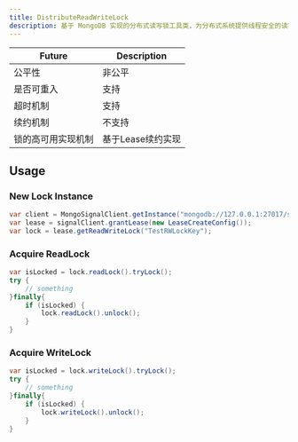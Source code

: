 ```yaml
---
title: DistributeReadWriteLock
description: 基于 MongoDB 实现的分布式读写锁工具类，为分布式系统提供线程安全的读写锁机制。该类允许多个节点在共享资源上进行协调，确保在高并发环境下的数据一致性和操作的原子性。
---
```


<GithubInfo owner="Maple-mxf" repo="Signal" className="lg:-mx-2"/>

| Future | Description |
| ----- | ----------- |
| 公平性 | 非公平       |
| 是否可重入 | 支持       |
| 超时机制 | 支持       |
|  续约机制 | 不支持       |
|  锁的高可用实现机制 | 基于Lease续约实现       |

## Usage

### New Lock Instance

```java title="core/src/test/java/ReadWriteLockTest.java"
var client = MongoSignalClient.getInstance("mongodb://127.0.0.1:27017/signal");
var lease = signalClient.grantLease(new LeaseCreateConfig());
var lock = lease.getReadWriteLock("TestRWLockKey");
```

### Acquire ReadLock

```java title="core/src/test/java/ReadWriteLockTest.java"
var isLocked = lock.readLock().tryLock();
try {
    // something
}finally{
    if (isLocked) {
        lock.readLock().unlock();
    }
}
```

### Acquire WriteLock

```java title="core/src/test/java/ReadWriteLockTest.java"
var isLocked = lock.writeLock().tryLock();
try {
    // something
}finally{
    if (isLocked) {
        lock.writeLock().unlock();
    }
}
```